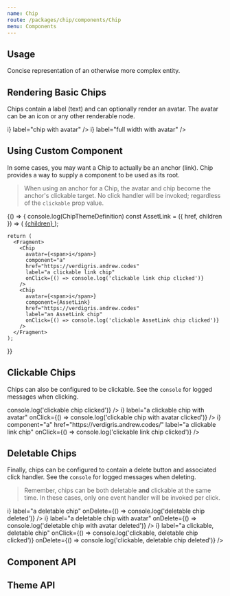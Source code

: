 ```yaml
---
name: Chip
route: /packages/chip/components/Chip
menu: Components
---
```



## Usage
Concise representation of an otherwise more complex entity.

## Rendering Basic Chips
Chips contain a label (text) and can optionally render an avatar. The avatar can be an icon or any other renderable node.

<Playground testId="basic-chips">
  <Chip label="basic text chip" />
  <Chip
    avatar={<span>i</span>}
    label="chip with avatar"
  />
  <Chip
    fullWidth
    label="full width chip"
  />
  <Chip
    fullWidth
    avatar={<span>i</span>}
    label="full width with avatar"
  />
</Playground>

## Using Custom Component
In some cases, you may want a Chip to actually be an anchor (link). Chip provides a way to supply a component to be used as its root.

> When using an anchor for a Chip, the avatar and chip become the anchor's clickable target. No click handler will be invoked; regardless of the `clickable` prop value.

<Playground testId="custom-component">
  {() => {
    console.log(ChipThemeDefinition)
    const AssetLink = ({ href, children }) => (
      <a href={href}>
        {children}
      </a>
    );

    return (
      <Fragment>
        <Chip
          avatar={<span>i</span>}
          component="a"
          href="https://verdigris.andrew.codes"
          label="a clickable link chip"
          onClick={() => console.log('clickable link chip clicked')}
        />
        <Chip
          avatar={<span>i</span>}
          component={AssetLink}
          href="https://verdigris.andrew.codes"
          label="an AssetLink chip"
          onClick={() => console.log('clickable AssetLink chip clicked')}
        />
      </Fragment>
    );
  }}
</Playground>

## Clickable Chips
Chips can also be configured to be clickable. See the `console` for logged messages when clicking.

<Playground testId="clickable-chips">
    <Chip
      clickable
      label="a clickable chip"
      onClick={() => console.log('clickable chip clicked')}
    />
    <Chip
      clickable
      avatar={<span>i</span>}
      label="a clickable chip with avatar"
      onClick={() => console.log('clickable chip with avatar clicked')}
    />
    <Chip
      clickable
      avatar={<span>i</span>}
      component="a"
      href="https://verdigris.andrew.codes/"
      label="a clickable link chip"
      onClick={() => console.log('clickable link chip clicked')}
    />
</Playground>

## Deletable Chips
Finally, chips can be configured to contain a delete button and associated click handler. See the `console` for logged messages when deleting.

> Remember, chips can be both deletable **and** clickable at the same time. In these cases, only one event handler will be invoked per click.

<Playground testId="deletable-chips">
    <Chip
      avatr={<span>i</span>}
      label="a deletable chip"
      onDelete={() => console.log('deletable chip deleted')}
    />
    <Chip
      avatar={<span>i</span>}
      label="a deletable chip with avatar"
      onDelete={() => console.log('deletable chip with avatar deleted')}
    />
    <Chip
      clickable
      avatar={<span>i</span>}
      label="a clickable, deletable chip"
      onClick={() => console.log('clickable, deletable chip clicked')}
      onDelete={() => console.log('clickable, deletable chip deleted')}
    />
</Playground>

## Component API
<PropsTable of={ChipSrc} />

## Theme API
<ThemeDefinitionTable of={ChipThemeDefinition} />
